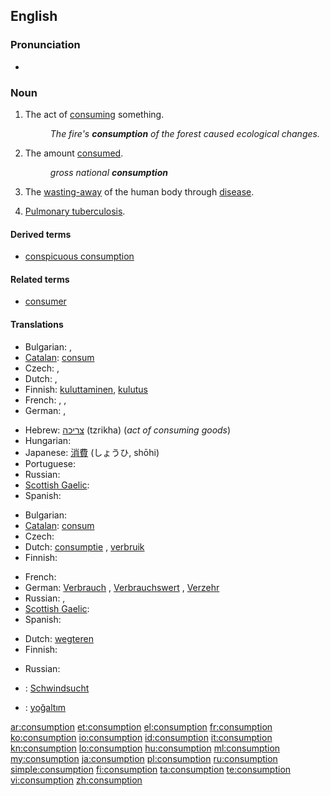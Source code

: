 ==English==

===Pronunciation===
* {{audio|en-us-consumption.ogg|Audio (US)}}

===Noun===
{{en-noun|-}}

# The act of [[consume|consuming]] something.
#: ''The fire's '''consumption''' of the forest caused ecological changes.''
# The amount [[consume|consumed]].
#: ''gross national '''consumption'''''
# {{pathology}} The [[waste away|wasting-away]] of the human body through [[disease]].
# {{pathology|dated}} [[pulmonary tuberculosis|Pulmonary tuberculosis]].

====Derived terms====
* [[conspicuous consumption]]

====Related terms====
* [[consumer]]

====Translations====
{{trans-top|the act of consuming something}}
* Bulgarian: {{t+|bg|консумиране|f}}, {{t+|bg|изразходване|n}}
* [[Catalan]]: [[consum]] {{m}}
* Czech: {{t-|cs|spotřeba|f}}, {{t-|cs|zničení|n}}
* Dutch: {{t+|nl|consumptie|f}}, {{t+|nl|verbruik|n}}
* Finnish: [[kuluttaminen]], [[kulutus]]
* French: {{t+|fr|consommation}}, {{t+|fr|consommer|m}}, {{t+|fr|consumer|m}}
* German: {{t+|de|Konsum|m}}, {{t-|de|Verzehr|m}}
{{trans-mid}}
* Hebrew: [[צריכה]] (tzrikha) {{f}} (''act of consuming goods'')
* Hungarian: {{t|hu|fogyasztás}}
* Japanese: [[消費]] (しょうひ, shōhi)
* Portuguese: {{t+|pt|consumo|m}}
* Russian: {{t+|ru|потребление|n|tr=potreblénije}}
* [[Scottish Gaelic]]: {{t-|gd|caitheamh|f|xs=Scottish Gaelic}}
* Spanish: {{t-|es|consumir}}
{{trans-bottom}}

{{trans-top|the amount consumed}}
* Bulgarian: {{t+|bg|консумация|f}}
* [[Catalan]]: [[consum]] {{m}}
* Czech: {{t-|cs|spotřeba|f}}
* Dutch: [[consumptie]] {{f}}, [[verbruik]] {{n}}
* Finnish: {{t-|fi|kulutus}}
{{trans-mid}}
* French: {{t+|fr|consommation|f}}
* German: [[Verbrauch]] {{m}}, [[Verbrauchswert]] {{m}}, [[Verzehr]] {{m}}
* Russian: {{t+|ru|потребление|n|tr=potreblénije}}, {{t+|ru|расход|m|tr=rasxód}}
* [[Scottish Gaelic]]: {{t-|gd|caitheamh|f|xs=Scottish Gaelic}}
* Spanish: {{t+|es|consumo}}
{{trans-bottom}}

{{trans-top|wasting-away of the human body through disease}}
* Dutch: [[wegteren]] {{n}}
* Finnish: {{t|fi|riutuminen}}
{{trans-mid}}
* Russian: {{t|ru|истощение|n|tr=istoščénije}}
{{trans-bottom}}

{{trans-see|pulmonary tuberculosis}}

{{checktrans-top}}
* {{ttbc|German}}: [[Schwindsucht]] {{f}}
{{trans-mid}}
* {{ttbc|Turkish}}: [[yoğaltım]]
{{trans-bottom}}

[[ar:consumption]]
[[et:consumption]]
[[el:consumption]]
[[fr:consumption]]
[[ko:consumption]]
[[io:consumption]]
[[id:consumption]]
[[it:consumption]]
[[kn:consumption]]
[[lo:consumption]]
[[hu:consumption]]
[[ml:consumption]]
[[my:consumption]]
[[ja:consumption]]
[[pl:consumption]]
[[ru:consumption]]
[[simple:consumption]]
[[fi:consumption]]
[[ta:consumption]]
[[te:consumption]]
[[vi:consumption]]
[[zh:consumption]]